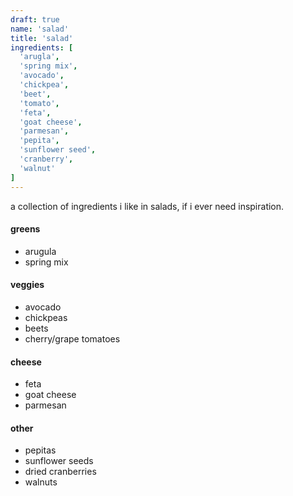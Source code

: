 ```yaml
---
draft: true
name: 'salad'
title: 'salad'
ingredients: [
  'arugla',
  'spring mix',
  'avocado',
  'chickpea',
  'beet',
  'tomato',
  'feta',
  'goat cheese',
  'parmesan',
  'pepita',
  'sunflower seed',
  'cranberry',
  'walnut'
]
---
```


a collection of ingredients i like in salads, if i ever need inspiration.

#### greens

- arugula
- spring mix

#### veggies

- avocado
- chickpeas
- beets
- cherry/grape tomatoes

#### cheese

- feta
- goat cheese
- parmesan

#### other

- pepitas
- sunflower seeds
- dried cranberries
- walnuts